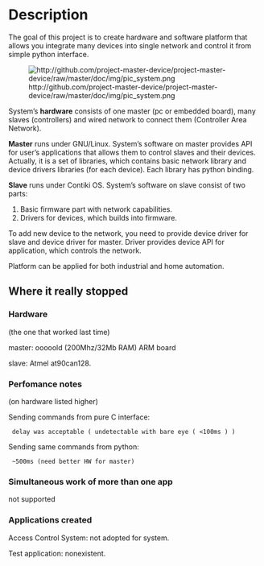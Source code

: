 = Description =
The goal of this project is to create hardware and software platform that allows you integrate many devices into single network and control it from simple python interface.

[[File:http://github.com/project-master-device/project-master-device/raw/master/doc/img/pic_system.png]]

System’s '''hardware''' consists of one master (pc or embedded board), many slaves (controllers) and wired network to connect them (Controller Area Network).

'''Master''' runs under GNU/Linux. System’s software on master provides API for user’s applications that allows them to control slaves and their devices. Actually, it is a set of libraries, which contains basic network library and device drivers libraries (for each device). Each library has python binding.

'''Slave''' runs under Contiki OS. System’s software on slave consist of two parts:

#Basic firmware part with network capabilities.
#Drivers for devices, which builds into firmware.

To add new device to the network, you need to provide device driver for slave and device driver for master. Driver provides device API for application, which controls the network.

Platform can be applied for both industrial and home automation.



== Where it really stopped ==

=== Hardware ===
(the one that worked last time)

master: ooooold (200Mhz/32Mb RAM) ARM board

slave: Atmel at90can128.


=== Perfomance notes ===
(on hardware listed higher)

Sending commands from pure C interface:

  delay was acceptable ( undetectable with bare eye ( <100ms ) )

Sending same commands from python:

  ~500ms (need better HW for master)

=== Simultaneous work of more than one app ===

not supported

=== Applications created ===

Access Control System: not adopted for system.

Test application: nonexistent.